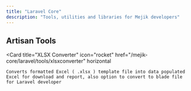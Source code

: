```yaml
---
title: "Laravel Core"
description: "Tools, utilities and libraries for Mejik developers"
---
```


## Artisan Tools

<Card
    title="XLSX Converter"
    icon="rocket"
    href="/mejik-core/laravel/tools/xlsxconverter"
    horizontal
>
    Converts formatted Excel ( .xlsx ) template file into data populated Excel for download and report, also option to convert to blade file for Laravel developer
</Card>


